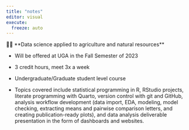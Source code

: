 ```yaml
---
title: "notes"
editor: visual
execute: 
  freeze: auto
---
```


👩‍💻 \*\*Data science applied to agriculture and natural resources\*\*

-   Will be offered at UGA in the Fall Semester of 2023

-   3 credit hours, meet 3x a week

-   Undergraduate/Graduate student level course

-   Topics covered include statistical programming in R, RStudio projects, literate programming with Quarto, version control with git and GitHub, analysis workflow development (data import, EDA, modeling, model checking, extracting means and pairwise comparison letters, and creating publication-ready plots), and data analysis deliverable presentation in the form of dashboards and websites.
